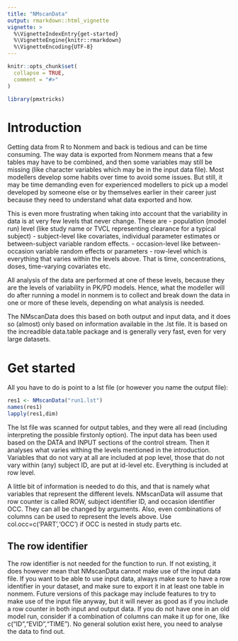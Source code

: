 ```yaml
---
title: "NMscanData"
output: rmarkdown::html_vignette
vignette: >
  %\VignetteIndexEntry{get-started}
  %\VignetteEngine{knitr::rmarkdown}
  %\VignetteEncoding{UTF-8}
---
```


```r
knitr::opts_chunk$set(
  collapse = TRUE,
  comment = "#>"
)
```

```r
library(pmxtricks)
```

# Introduction
Getting data from R to Nonmem and back is tedious and can be time
consuming. The way data is exported from Nonmem means that a few
tables may have to be combined, and then some variables may still be
missing (like character variables which may be in the input data
file). Most modellers develop some habits over time to avoid some
issues. But still, it may be time demanding even for experienced
modellers to pick up a model developed by someone else or by
themselves earlier in their career just because they need to
understand what data exported and how.

This is even more frustrating when taking into account that the
variability in data is at very few levels that never change. These are 
- population (model run) level (like study name or TVCL representing clearance for a typical subject)
- subject-level like covariates, individual parameter estimates or between-subject variable random effects.
- occasion-level like between-occasion variable random effects or parameters
- row-level which is everything that varies within the levels above. That is time, concentrations, doses, time-varying covariates etc.

All analysis of the data are performed at one of these levels, because they are the levels of variability in PK/PD models. Hence, what the modeller will do after running a model in nonmem is to collect and break down the data in one or more of these levels, depending on what analysis is needed.

The NMscanData does this based on both output and input data, and it
does so (almost) only based on information available in the .lst
file. It is based on the increadible data.table package and is
generally very fast, even for very large datasets.

# Get started
All you have to do is point to a lst file (or however you name the output file):

```r
res1 <- NMscanData("run1.lst")
names(res1)
lapply(res1,dim)
```

The lst file was scanned for output tables, and they were all read
(including interpreting the possible firstonly option). The input data
has been used based on the DATA and INPUT sections of the control
stream. Then it analyses what varies withing the levels mentioned in
the introduction. Variables that do not vary at all are included at
pop level, those that do not vary within (any) subject ID, are put at
id-level etc. Everything is included at row level.

A little bit of information is needed to do this, and that is namely
what variables that represent the different levels. NMscanData will
assume that row counter is called ROW, subject identifier ID, and
occasion identifier OCC. They can all be changed by arguments. Also,
even combinations of columns can be used to represent the levels
above. Use col.occ=c('PART','OCC') if OCC is nested in study parts
etc.

## The row identifier
The row identifier is not needed for the function to run. If not
existing, it does however mean that NMscanData cannot make use of the
input data file. If you want to be able to use input data, always make
sure to have a row identifier in your dataset, and make sure to export
it in at least one table in nonmem. Future versions of this package
may include features to try to make use of the input file anyway, but
it will never as good as if you include a row counter in both input
and output data. If you do not have one in an old model run, consider
if a combination of columns can make it up for one, like
c("ID","EVID","TIME"). No general solution exist here, you need to
analyse the data to find out.



